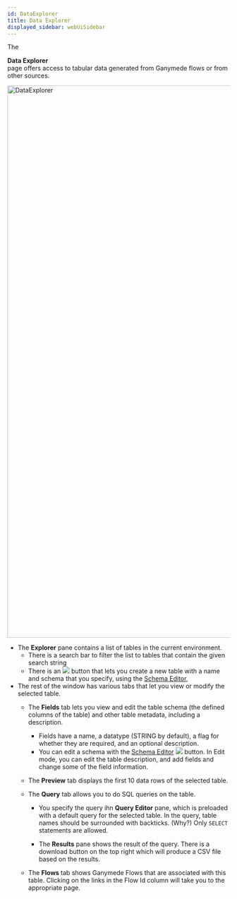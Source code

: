```yaml
---
id: DataExplorer
title: Data Explorer
displayed_sidebar: webUiSidebar
---
```



The <div className="button darkblue_button"><TableOutlined /> **Data Explorer**</div> page offers access to tabular data generated from Ganymede flows or from other sources.

<img width="1251" alt="DataExplorer" src="img/data/page1.png"/>

- The **Explorer** pane contains a list of tables in the current environment. 
  - There is a search bar to filter the list to tables that contain the given search string
  - There is an <img className="inline-img" src="img/data/addTableButton.png"/> button that lets you create a new table with a name and schema that you specify, using the [Schema Editor](SchemaEditor),
- The rest of the window has various tabs that let you view or modify the selected table.
  - The **Fields** tab lets you view and edit the table schema (the defined columns of the table) and other table metadata, including a description.

    - Fields have a name, a datatype (STRING by default), a flag for whether they are required, and an optional description.
    - You can edit a schema with the [Schema Editor](SchemaEditor) <img className="inline-img" src="img/data/editButton.png"/> button. In Edit mode, you can edit the table description, and add fields and change some of the field information. 

  - The **Preview** tab displays the first 10 data rows of the selected table.

  - The **Query** tab allows you to do SQL queries on the table.

    - You specify the query ihn **Query Editor** pane, which is preloaded with a default query for the selected table.  In the query, table names should be surrounded with backticks. (Why?) Only `SELECT` statements are allowed.
    
    - The **Results** pane shows the result of the query. There is a download button on the top right which will produce a CSV file based on the results.

  - The **Flows** tab shows Ganymede Flows that are associated with this table. Clicking on the links in the Flow Id column will take you to the appropriate page.

  
